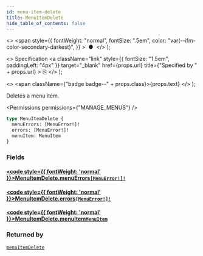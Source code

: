```yaml
---
id: menu-item-delete
title: MenuItemDelete
hide_table_of_contents: false
---
```


  <>
    <span
      style={{
        fontWeight: "normal",
        fontSize: ".5em",
        color: "var(--ifm-color-secondary-darkest)",
      }}
    >
      &nbsp;●&nbsp;
    </span>
  </>
);

  <>
    Specification
    <a
      className="link"
      style={{ fontSize: "1.5em", paddingLeft: "4px" }}
      target="\_blank"
      href={props.url}
      title={"Specified by " + props.url}
    >
      ⎘
    </a>
  </>
);

  <>
    <span className={"badge badge--" + props.class}>{props.text}</span>
  </>
);

Deletes a menu item.

<Permissions permissions={"MANAGE_MENUS"} />

```graphql
type MenuItemDelete {
  menuErrors: [MenuError!]!
  errors: [MenuError!]!
  menuItem: MenuItem
}
```

### Fields

#### [<code style={{ fontWeight: 'normal' }}>MenuItemDelete.<b>menuErrors</b></code>](#)<Bullet />[`[MenuError!]!`](../../../api-reference/miscellaneous/objects/menu-error) <Badge class="secondary" text="non-null"/> <Badge class="secondary" text="object"/> <Badge class="secondary" text="miscellaneous"/>

>

#### [<code style={{ fontWeight: 'normal' }}>MenuItemDelete.<b>errors</b></code>](#)<Bullet />[`[MenuError!]!`](../../../api-reference/miscellaneous/objects/menu-error) <Badge class="secondary" text="non-null"/> <Badge class="secondary" text="object"/> <Badge class="secondary" text="miscellaneous"/>

>

#### [<code style={{ fontWeight: 'normal' }}>MenuItemDelete.<b>menuItem</b></code>](#)<Bullet />[`MenuItem`](../../../api-reference/miscellaneous/objects/menu-item) <Badge class="secondary" text="object"/> <Badge class="secondary" text="miscellaneous"/>

>

### Returned by

[`menuItemDelete`](../../../api-reference/miscellaneous/mutations/menu-item-delete) <Badge class="secondary" text="mutation"/>

